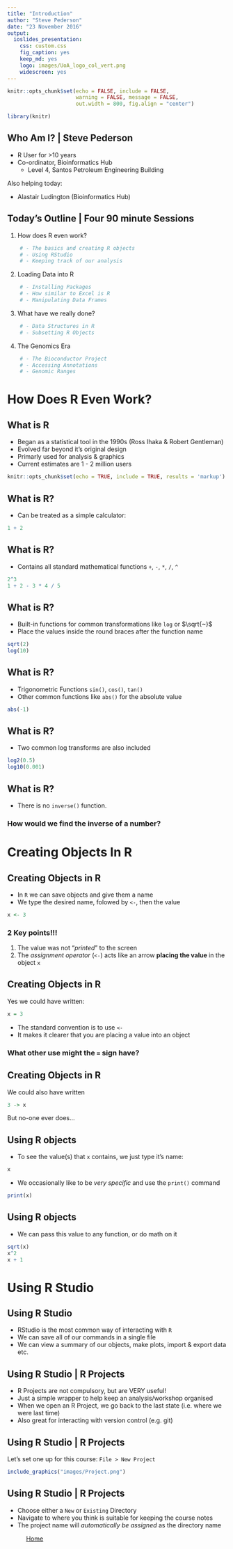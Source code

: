 ```yaml
---
title: "Introduction"
author: "Steve Pederson"
date: "23 November 2016"
output: 
  ioslides_presentation:
    css: custom.css
    fig_caption: yes
    keep_md: yes
    logo: images/UoA_logo_col_vert.png
    widescreen: yes
---
```



```r
knitr::opts_chunk$set(echo = FALSE, include = FALSE, 
                      warning = FALSE, message = FALSE, 
                      out.width = 800, fig.align = "center")
```

```r
library(knitr)
```

## Who Am I? | Steve Pederson

- R User for >10 years
- Co-ordinator, Bioinformatics Hub  
    - Level 4, Santos Petroleum Engineering Building

Also helping today:

- Alastair Ludington (Bioinformatics Hub)

## Today's Outline | Four 90 minute Sessions

1. How does R even work?
```r
    # - The basics and creating R objects
    # - Using RStudio
    # - Keeping track of our analysis
```
2. Loading Data into R
```r
    # - Installing Packages
    # - How similar to Excel is R
    # - Manipulating Data Frames
```
3. What have we really done?
```r
    # - Data Structures in R
    # - Subsetting R Objects
```
4. The Genomics Era
```r
    # - The Bioconductor Project
    # - Accessing Annotations
    # - Genomic Ranges
```

# How Does R Even Work?

## What is R

- Began as a statistical tool in the 1990s (Ross Ihaka & Robert Gentleman)
- Evolved far beyond it's original design
- Primarly used for analysis & graphics
- Current estimates are 1 - 2 million users

```r
knitr::opts_chunk$set(echo = TRUE, include = TRUE, results = 'markup')
```


## What is R? 

- Can be treated as a simple calculator:

```r
1 + 2
```


## What is R? 

- Contains all standard mathematical functions `+`, `-`, `*`, `/`, `^`

```r
2^3
1 + 2 - 3 * 4 / 5
```

## What is R? 

- Built-in functions for common transformations like `log` or $\sqrt{~}$ 
- Place the values inside the round braces after the function name

```r
sqrt(2)
log(10)
```

## What is R? 

- Trigonometric Functions `sin()`, `cos()`, `tan()`
- Other common functions like `abs()` for the absolute value

```r
abs(-1)
```

## What is R? 

- Two common log transforms are also included

```r
log2(0.5)
log10(0.001)
```

## What is R? 

- There is no `inverse()` function. 

### How would we find the inverse of a number?

# Creating Objects In R

## Creating Objects in R

- In `R` we can save objects and give them a name
- We type the desired name, folowed by `<-`, then the value

```r
x <- 3
```

### 2 Key points!!!
1. The value was not "_printed_" to the screen
2. The _assignment operator_ (`<-`) acts like an arrow **placing the value** in the object `x`

## Creating Objects in R

Yes we could have written:

```r
x = 3
```

- The standard convention is to use `<-` 
- It makes it clearer that you are placing a value into an object

### What other use might the `=` sign have?

## Creating Objects in R

We could also have written

```r
3 -> x
```

But no-one ever does...

## Using R objects

- To see the value(s) that `x` contains, we just type it's name:

```r
x
```

- We occasionally like to be _very specific_ and use the `print()` command

```r
print(x)
```

## Using R objects

- We can pass this value to any function, or do math on it

```r
sqrt(x)
x^2
x + 1
```

# Using R Studio

## Using R Studio

- RStudio is the most common way of interacting with `R`
- We can save all of our commands in a single file
- We can view a summary of our objects, make plots, import & export data etc.

## Using R Studio | R Projects

- R Projects are not compulsory, but are VERY useful!
- Just a simple wrapper to help keep an analysis/workshop organised
- When we open an R Project, we go back to the last state (i.e. where we were last time)
- Also great for interacting with version control (e.g. git)

## Using R Studio | R Projects

Let's set one up for this course: `File > New Project`

```r
include_graphics("images/Project.png")
```

## Using R Studio | R Projects

- Choose either a `New` or `Existing` Directory
- Navigate to where you think is suitable for keeping the course notes
- The project name will _automatically be assigned_ as the directory name




<div class="footer" style="text-align:center;width:25%">
[Home](http://uofabioinformaticshub.github.io/RAdelaide-July-2016/)
</div>
